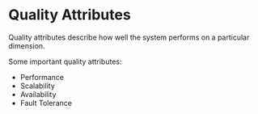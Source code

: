 # Quality Attributes

Quality attributes describe how well the system performs on a particular dimension.

Some important quality attributes:
- Performance
- Scalability
- Availability
- Fault Tolerance
